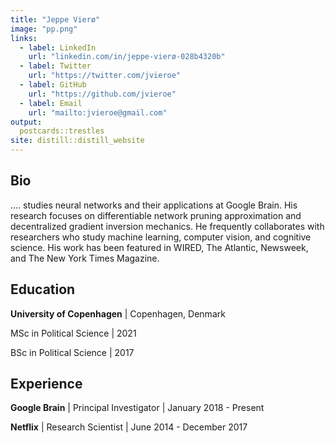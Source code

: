 ```yaml
---
title: "Jeppe Vierø"
image: "pp.png"
links:
  - label: LinkedIn
    url: "linkedin.com/in/jeppe-vierø-028b4320b"
  - label: Twitter
    url: "https://twitter.com/jvieroe"
  - label: GitHub
    url: "https://github.com/jvieroe"
  - label: Email
    url: "mailto:jvieroe@gmail.com"
output:
  postcards::trestles
site: distill::distill_website
---
```

 
## Bio

.... studies neural networks and their applications at Google 
Brain. His research focuses on differentiable network pruning approximation and 
decentralized gradient inversion mechanics. He frequently collaborates with 
researchers who study machine learning, computer vision, and cognitive science.
His work has been featured in WIRED, The Atlantic, Newsweek, and The New York 
Times Magazine.

## Education

**University of Copenhagen** | Copenhagen, Denmark

MSc in Political Science | 2021

BSc in Political Science | 2017


## Experience

**Google Brain** | Principal Investigator | January 2018 - Present

**Netflix** | Research Scientist | June 2014 - December 2017

